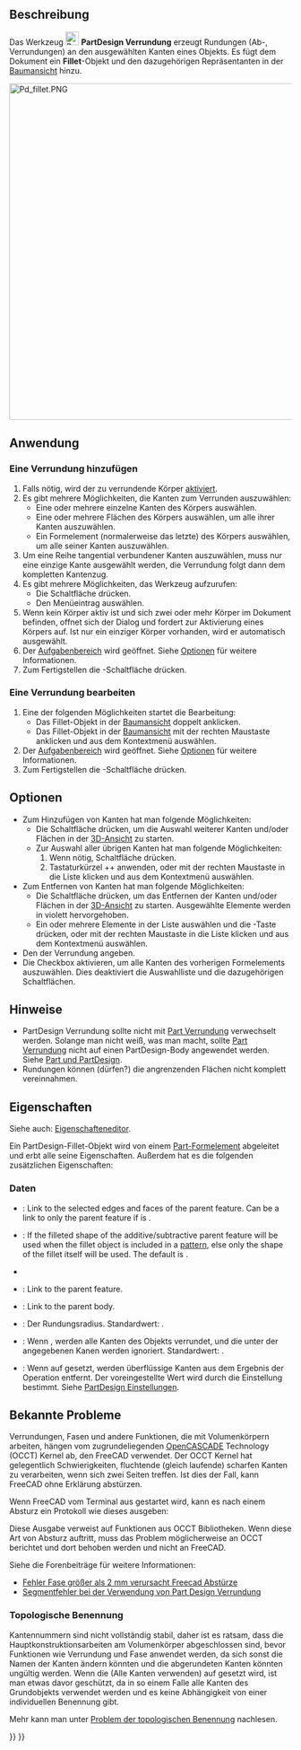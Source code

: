<languages/>

{{Docnav/de
|[[PartDesign_Boolean/de|Boolesche Verknüpfung]]
|[[PartDesign_Chamfer/de|Fase]]
|[[PartDesign_Workbench/de|PartDesign]]
|IconL=PartDesign_Boolean.svg
|IconR=PartDesign_Chamfer.svg
|IconC=Workbench_PartDesign.svg
}}

{{GuiCommand/de
|Name=PartDesign Fillet
|Name/de=PartDesign Verrundung
|MenuLocation=Part Design → Modifikationen → Verrundung
|Workbenches=[[PartDesign_Workbench/de|PartDesign]]
|SeeAlso=[[PartDesign_Chamfer/de|PartDesign Fase]]
}}

<span id="Description"></span>
== Beschreibung ==

Das Werkzeug [[Image:PartDesign_Fillet.svg|24px]] '''PartDesign Verrundung''' erzeugt Rundungen (Ab-, Verrundungen) an den ausgewählten Kanten eines Objekts. Es fügt dem Dokument ein '''Fillet'''-Objekt und den dazugehörigen Repräsentanten in der [[Tree_view/de|Baumansicht]] hinzu.

[[Image:Pd_fillet.PNG|600px]]
{{Caption|Würfel mit Verrundungen an allen Kanten}}

<span id="Usage"></span>
==Anwendung==

<span id="Add_a_fillet"></span>
=== Eine Verrundung hinzufügen ===

# Falls nötig, wird der zu verrundende Körper [[PartDesign_Body/de#Activer_Status|aktiviert]].
# Es gibt mehrere Möglichkeiten, die Kanten zum Verrunden auszuwählen:
#* Eine oder mehrere einzelne Kanten des Körpers auswählen.
#* Eine oder mehrere Flächen des Körpers auswählen, um alle ihrer Kanten auszuwählen.
#* Ein Formelement (normalerweise das letzte) des Körpers auswählen, um alle seiner Kanten auszuwählen.
# Um eine Reihe tangential verbundener Kanten auszuwählen, muss nur eine einzige Kante ausgewählt werden, die Verrundung folgt dann dem kompletten Kantenzug.
# Es gibt mehrere Möglichkeiten, das Werkzeug aufzurufen:
#* Die Schaltfläche {{Button|[[Image:PartDesign_Fillet.svg|16px]] [[PartDesign_Fillet/de|Verrundung]]}} drücken.
#* Den Menüeintrag {{MenuCommand|Part Design → Modifikationen → [[Image:PartDesign_Fillet.svg|16px]] Verrundung}} auswählen.
# Wenn kein Körper aktiv ist und sich zwei oder mehr Körper im Dokument befinden, offnet sich der Dialog {{MenuCommand|Active Body Required}} und fordert zur Aktivierung eines Körpers auf. Ist nur ein einziger Körper vorhanden, wird er automatisch ausgewählt.
# Der [[Task_panel/de|Aufgabenbereich]] {{MenuCommand|Fillet parameters}} wird geöffnet. Siehe [[#Optionen|Optionen]] für weitere Informationen.
# Zum Fertigstellen die {{Button|OK}}-Schaltfläche drücken.

<span id="Edit_a_fillet"></span>
=== Eine Verrundung bearbeiten ===

# Eine der folgenden Möglichkeiten startet die Bearbeitung:
#* Das Fillet-Objekt in der [[Tree_view/de|Baumansicht]] doppelt anklicken.
#* Das Fillet-Objekt in der [[Tree_view/de|Baumansicht]] mit der rechten Maustaste anklicken und {{MenuCommand|Fillet bearbeiten}} aus dem Kontextmenü auswählen.
# Der [[Task_panel/de|Aufgabenbereich]] {{MenuCommand|Fillet parameters}} wird geöffnet. Siehe [[#Optionen|Optionen]] für weitere Informationen.
# Zum Fertigstellen die {{Button|OK}}-Schaltfläche drücken.

<span id="Options"></span>
==Optionen==

* Zum Hinzufügen von Kanten hat man folgende Möglichkeiten:
** Die Schaltfläche {{Button|Hinzufügen}} drücken, um die Auswahl weiterer Kanten und/oder Flächen in der [[3D_view/de|3D-Ansicht]] zu starten.
** Zur Auswahl aller übrigen Kanten hat man folgende Möglichkeiten:
**# Wenn nötig, Schaltfläche {{Button|Hinzufügen}} drücken.
**# Tastaturkürzel {{KEY|Ctrl}}+{{KEY|Shift}}+{{KEY|A}} anwenden, oder mit der rechten Maustaste in die Liste klicken und {{MenuCommand|Alle Kanten verwenden}} aus dem Kontextmenü auswählen.
* Zum Entfernen von Kanten hat man folgende Möglichkeiten:
** Die Schaltfläche {{Button|Entfernen}} drücken, um das Entfernen der Kanten und/oder Flächen in der [[3D_view/de|3D-Ansicht]] zu starten. Ausgewählte Elemente werden in violett hervorgehoben.
** Ein oder mehrere Elemente in der Liste auswählen und die {{KEY|Del}}-Taste drücken, oder mit der rechten Maustaste in die Liste klicken und {{MenuCommand|Entfernen}} aus dem Kontextmenü auswählen.
* Den {{MenuCommand|Radius}} der Verrundung angeben.
* Die Checkbox {{MenuCommand|Alle Kanten verwenden}} aktivieren, um alle Kanten des vorherigen Formelements auszuwählen. Dies deaktiviert die Auswahlliste und die dazugehörigen Schaltflächen.

<span id="Notes"></span>
==Hinweise==

* PartDesign Verrundung sollte nicht mit [[Part_Fillet/de|Part Verrundung]] verwechselt werden. Solange man nicht weiß, was man macht, sollte [[Part_Fillet/de|Part Verrundung]] nicht auf einen PartDesign-Body angewendet werden. Siehe [[Part_and_PartDesign/de|Part und PartDesign]].
* Rundungen können (dürfen?) die angrenzenden Flächen nicht komplett vereinnahmen.

<span id="Properties"></span>
==Eigenschaften==

Siehe auch: [[Property_editor/de|Eigenschafteneditor]].

Ein PartDesign-Fillet-Objekt wird von einem [[Part_Feature/de|Part-Formelement]] abgeleitet und erbt alle seine Eigenschaften. Außerdem hat es die folgenden zusätzlichen Eigenschaften:

<span id="Data"></span>
===Daten===

{{Properties_Title/de|Basis}}

* {{PropertyData/de|Base|LinkSub}}: Link to the selected edges and faces of the parent feature. Can be a link to only the parent feature if {{PropertyData/de|Use All Edges}} is {{TRUE}}.
* {{PropertyData/de|Support Transform|Bool}}: If {{TRUE}} the filleted shape of the additive/subtractive parent feature will be used when the fillet object is included in a [[PartDesign_Workbench#Transformation_tools|pattern]], else only the shape of the fillet itself will be used. The default is {{FALSE}}.
* {{PropertyData/de|Add Sub Shape|PartShape|hidden}}
* {{PropertyData/de|Base Feature|Link|hidden}}: Link to the parent feature.
* {{PropertyData/de|_ Body|LinkHidden|hidden}}: Link to the parent body.

{{Properties_Title/de|Fillet}}

* {{PropertyData/de|Radius|QuantityConstraint}}: Der Rundungsradius. Standardwert: {{value|1 mm}}.
* {{PropertyData/de|Use All Edges|Bool}}: Wenn {{TRUE}}, werden alle Kanten des Objekts verrundet, und die unter der {{PropertyData/de|Base}} angegebenen Kanen werden ignoriert. Standardwert: {{FALSE}}.

{{Properties_Title/de|Part Design}}

* {{PropertyData/de|Refine|Bool}}: Wenn auf {{TRUE}} gesetzt, werden überflüssige Kanten aus dem Ergebnis der Operation entfernt. Der voreingestellte Wert wird durch die Einstellung {{MenuCommand|Modell nach skizzenbasierter Operation automatisch aufbereiten}} bestimmt. Siehe [[PartDesign_Preferences/de#Allgemein|PartDesign Einstellungen]].

<span id="Known_issues"></span>
==Bekannte Probleme==

Verrundungen, Fasen und andere Funktionen, die mit Volumenkörpern arbeiten, hängen vom zugrundeliegenden [[OpenCASCADE|OpenCASCADE]] Technology (OCCT) Kernel ab, den FreeCAD verwendet. Der OCCT Kernel hat gelegentlich Schwierigkeiten, fluchtende (gleich laufende) scharfen Kanten zu verarbeiten, wenn sich zwei Seiten treffen. Ist dies der Fall, kann FreeCAD ohne Erklärung abstürzen.

Wenn FreeCAD vom Terminal aus gestartet wird, kann es nach einem Absturz ein Protokoll wie dieses ausgeben:

{{code|lang=text|code=
#1  0x7fff63d660ba in BRep_Tool::Curve(TopoDS_Edge const&, TopLoc_Location&, double&, double&) from /usr/lib/x86_64-linux-gnu/libTKBRep.so.7+0x2a
#2  0x7fff63d69546 in BRep_Tool::Curve(TopoDS_Edge const&, double&, double&) from /usr/lib/x86_64-linux-gnu/libTKBRep.so.7+0x46
#3  0x7fff71f4fef5 in ChFi3d_Builder::PerformIntersectionAtEnd(int) from /usr/lib/x86_64-linux-gnu/libTKFillet.so.7+0x3b05
#4  0x7fff71f58307 in ChFi3d_Builder::PerformOneCorner(int, bool) from /usr/lib/x86_64-linux-gnu/libTKFillet.so.7+0x1097
#5  0x7fff71ef6218 in ChFi3d_Builder::PerformFilletOnVertex(int) from /usr/lib/x86_64-linux-gnu/libTKFillet.so.7+0x4e8
#6  0x7fff71ef71d1 in ChFi3d_Builder::Compute() from /usr/lib/x86_64-linux-gnu/libTKFillet.so.7+0xe31
#7  0x7fff720ad7c3 in BRepFilletAPI_MakeChamfer::Build() from /usr/lib/x86_64-linux-gnu/libTKFillet.so.7+0x33
#8  0x7fff723be48e in PartDesign::Chamfer::execute() from /usr/lib/freecad-daily/lib/_PartDesign.so+0x60e
...
}}

Diese Ausgabe verweist auf Funktionen aus OCCT Bibliotheken. Wenn diese Art von Absturz auftritt, muss das Problem möglicherweise an OCCT berichtet und dort behoben werden und nicht an FreeCAD.

Siehe die Forenbeiträge für weitere Informationen:
*[https://forum.freecad.org/viewtopic.php?p=263818#p263818 Fehler Fase größer als 2 mm verursacht Freecad Abstürze]
*[https://forum.freecad.org/viewtopic.php?p=264827#p264827 Segmentfehler bei der Verwendung von Part Design Verrundung]

<span id="Topological_naming"></span>
=== Topologische Benennung === 

Kantennummern sind nicht vollständig stabil, daher ist es ratsam, dass die Hauptkonstruktionsarbeiten am Volumenkörper abgeschlossen sind, bevor Funktionen wie Verrundung und Fase anwendet werden, da sich sonst die Namen der Kanten  ändern könnten und die abgerundeten Kanten könnten ungültig werden. Wenn die {{PropertyData/de|Use All Edges}} (Alle Kanten verwenden) auf {{TRUE}} gesetzt wird, ist man etwas davor geschützt, da in so einem Falle alle Kanten des Grundobjekts verwendet werden und es keine Abhängigkeit von einer individuellen Benennung gibt.

Mehr kann man unter [[Topological_naming_problem/de|Problem der topologischen Benennung]] nachlesen.


{{Docnav/de
|[[PartDesign_Boolean/de|Boolesche Verknüpfung]]
|[[PartDesign_Chamfer/de|Fase]]
|[[PartDesign_Workbench/de|PartDesign]]
|IconL=PartDesign_Boolean.svg
|IconR=PartDesign_Chamfer.svg
|IconC=Workbench_PartDesign.svg
}}

{{PartDesign Tools navi{{#translation:}}}}
{{Userdocnavi{{#translation:}}}}